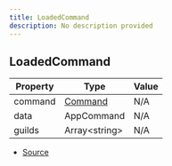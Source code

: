 ```yaml
---
title: LoadedCommand
description: No description provided
---
```


## LoadedCommand

| Property | Type | Value |
| ----------- | ----------- | ----------- |
| command | [Command](/docs/api-reference/types/Command) | N/A |
| data | AppCommand | N/A |
| guilds | Array\<string> | N/A |


- [Source](https://github.com/underctrl-io/commandkit/blob/98b939d6fdf8beaae597b4dc0351a139da52ee8d/packages/commandkit/src/app/handlers/AppCommandHandler.ts#L42)